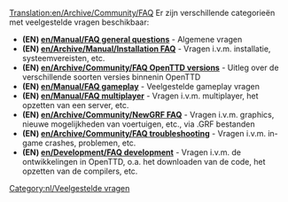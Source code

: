 [[Translation:en/Archive/Community/FAQ]]
{{nl/Inhoudsopgave}}
Er zijn verschillende categorieën met veelgestelde vragen beschikbaar:

*'''(EN) [[en/Manual/FAQ general questions]]''' - Algemene vragen
*'''(EN) [[en/Archive/Manual/Installation FAQ]]''' - Vragen i.v.m. installatie, systeemvereisten, etc.
*'''(EN) [[en/Archive/Community/FAQ OpenTTD versions]]''' - Uitleg over de verschillende soorten versies binnenin OpenTTD
*'''(EN) [[en/Manual/FAQ gameplay]]''' - Veelgestelde gameplay vragen
*'''(EN) [[en/Manual/FAQ multiplayer]]''' - Vragen i.v.m. multiplayer, het opzetten van een server, etc.
*'''(EN) [[en/Archive/Community/NewGRF FAQ]]''' - Vragen i.v.m. graphics, nieuwe mogelijkheden van voertuigen, etc., via .GRF bestanden
*'''(EN) [[en/Archive/Community/FAQ troubleshooting]]''' - Vragen i.v.m. in-game crashes, problemen, etc.
*'''(EN) [[en/Development/FAQ development]]''' - Vragen i.v.m. de ontwikkelingen in OpenTTD, o.a. het downloaden van de code, het opzetten van de compilers, etc.

[[Category:nl/Veelgestelde vragen]]
